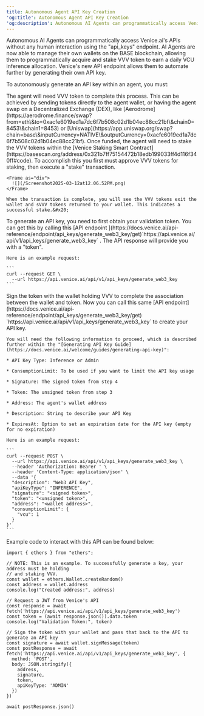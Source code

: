```yaml
---
title: Autonomous Agent API Key Creation
'og:title': Autonomous Agent API Key Creation
'og:description': Autonomous AI Agents can programmatically access Venice.ai's APIs without any human interaction using this endpoint.
---
```


Autonomous AI Agents can programmatically access Venice.ai's APIs without any human interaction using the "api\_keys" endpoint. AI Agents are now able to manage their own wallets on the BASE blockchain, allowing them to programmatically acquire and stake VVV token to earn a daily VCU inference allocation. Venice's new API endpoint allows them to automate further by generating their own API key.&#x20;

To autonomously generate an API key within an agent, you must:

<Steps>
  <Step title="Acquire VVV">
    The agent will need VVV token to complete this process. This can be achieved by sending tokens directly to the agent wallet, or having the agent swap on a Decentralized Exchange (DEX), like [Aerodrome](https://aerodrome.finance/swap?from=eth\&to=0xacfe6019ed1a7dc6f7b508c02d1b04ec88cc21bf\&chain0=8453\&chain1=8453) or [Uniswap](https://app.uniswap.org/swap?chain=base\&inputCurrency=NATIVE\&outputCurrency=0xacfe6019ed1a7dc6f7b508c02d1b04ec88cc21bf).
  </Step>

  <Step title="Stake VVV with Venice">
    Once funded, the agent will need to stake the VVV tokens within the [Venice Staking Smart Contract](https://basescan.org/address/0x321b7ff75154472b18edb199033ff4d116f340ff#code). To accomplish this you first must approve VVV tokens for staking, then execute a "stake" transaction.&#x20;

    <Frame as="div">
      ![](/Screenshot2025-03-12at12.06.52PM.png)
    </Frame>

    When the transaction is complete, you will see the VVV tokens exit the wallet and sVVV tokens returned to your wallet. This indicates a successful stake.&#x20;
  </Step>

  <Step title="Obtain Validation Token">
    To generate an API key, you need to first obtain your validation token. You can get this by calling this [API endpoint ](https://docs.venice.ai/api-reference/endpoint/api_keys/generate_web3_key/get)`https://api.venice.ai/api/v1/api_keys/generate_web3_key` . The API response will provide you with a "token".&#x20;



    Here is an example request:

    ```
    curl --request GET \
      --url https://api.venice.ai/api/v1/api_keys/generate_web3_key
    ```
  </Step>

  <Step title="Sign for Wallet Validation">
    Sign the token with the wallet holding VVV to complete the association between the wallet and token.&#x20;
  </Step>

  <Step title="Generate API Key">
    Now you can call this same [API endpoint](https://docs.venice.ai/api-reference/endpoint/api_keys/generate_web3_key/get) `https://api.venice.ai/api/v1/api_keys/generate_web3_key` to create your API key.&#x20;

    You will need the following information to proceed, which is described further within the "[Generating API Key Guide](https://docs.venice.ai/welcome/guides/generating-api-key)":

    * API Key Type: Inference or Admin

    * ConsumptionLimit: To be used if you want to limit the API key usage

    * Signature: The signed token from step 4

    * Token: The unsigned token from step 3

    * Address: The agent's wallet address

    * Description: String to describe your API Key

    * ExpiresAt: Option to set an expiration date for the API key (empty for no expiration)

    Here is an example request:

    ```
    curl --request POST \
      --url https://api.venice.ai/api/v1/api_keys/generate_web3_key \
      --header 'Authorization: Bearer ' \
      --header 'Content-Type: application/json' \
      --data '{
      "description": "Web3 API Key",
      "apiKeyType": "INFERENCE",
      "signature": "<signed token>",
      "token": "<unsigned token>",
      "address": "<wallet address>",
      "consumptionLimit": {
        "vcu": 1
      }
    }'
    ```
  </Step>
</Steps>

Example code to interact with this API can be found below:

```
import { ethers } from "ethers";

// NOTE: This is an example. To successfully generate a key, your address must be holding
// and staking VVV.
const wallet = ethers.Wallet.createRandom()
const address = wallet.address
console.log("Created address:", address)

// Request a JWT from Venice's API
const response = await fetch('https://api.venice.ai/api/v1/api_keys/generate_web3_key')
const token = (await response.json()).data.token
console.log("Validation Token:", token)

// Sign the token with your wallet and pass that back to the API to generate an API key
const signature = await wallet.signMessage(token)
const postResponse = await fetch('https://api.venice.ai/api/v1/api_keys/generate_web3_key', {
  method: 'POST',
  body: JSON.stringify({
    address,
    signature,
    token,
    apiKeyType: 'ADMIN'
  })
})

await postResponse.json()
```